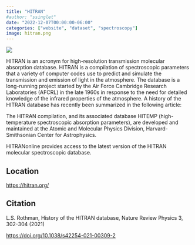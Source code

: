 ```yaml
---
title: "HITRAN"
#author: "ssinglet"
date: "2022-12-07T00:00:00-06:00"
categories: ["website", "dataset", "spectroscopy"]
image: hitran.png
---
```


![](hitran.png)

HITRAN is an acronym for high-resolution transmission molecular
absorption database. HITRAN is a compilation of spectroscopic parameters that a variety of
computer codes use to predict and simulate the transmission and
emission of light in the atmosphere. The database is a long-running
project started by the Air Force Cambridge Research Laboratories
(AFCRL) in the late 1960s in response to the need for detailed
knowledge of the infrared properties of the atmosphere. A history of
the HITRAN database has recently been summarized in the following
article:

The HITRAN compilation, and its associated database HITEMP
(high-temperature spectroscopic absorption parameters), are developed
and maintained at the Atomic and Molecular Physics Division,
Harvard-Smithsonian Center for Astrophysics.

HITRANonline provides access to the latest version of the HITRAN molecular spectroscopic database.

## Location {#location}

<https://hitran.org/>

## Citation {#citation}

L.S. Rothman, History of the HITRAN database, Nature Review Physics 3, 302-304 (2021)

<https://doi.org/10.1038/s42254-021-00309-2>
